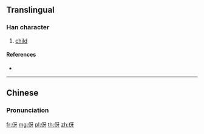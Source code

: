 ==Translingual==

===Han character===
{{Han char|rn=9|rad=人|as=04|sn=6|four=27240|canj=OMVH|ids=⿰亻牙}}

# [[child]]

====References====
* {{Han ref|kx=0096.121|hdz=10120.060|uh=4F22|ud=20258}}

----

==Chinese==
{{zh-forms}}

===Pronunciation===
{{zh-pron
|m=yá
|c=ngaa4
|mc=
|oc=
|ma=
|cat=n
}}

[[fr:伢]]
[[mg:伢]]
[[pl:伢]]
[[th:伢]]
[[zh:伢]]